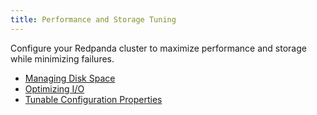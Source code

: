 ```yaml
---
title: Performance and Storage Tuning
---
```


<head>
    <meta name="title" content="Performance and Storage Tuning | Redpanda Docs"/>
    <meta name="description" content="Performance and Storage Tuning."/>
</head>

Configure your Redpanda cluster to maximize performance and storage while minimizing failures.

- [Managing Disk Space](disk-utilization.mdx)
- [Optimizing I/O](io-optimization.mdx)
- [Tunable Configuration Properties](../reference/tunable-properties.mdx)
